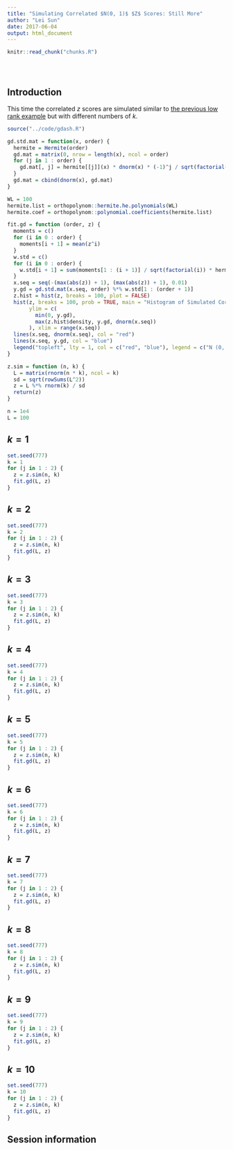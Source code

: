 ```yaml
---
title: "Simulating Correlated $N(0, 1)$ $Z$ Scores: Still More"
author: "Lei Sun"
date: 2017-06-04
output: html_document
---
```


<!-- The file analysis/chunks.R contains chunks that define default settings
shared across the workflowr files. -->
```r
knitr::read_chunk("chunks.R")
```

<!-- Update knitr chunk options -->
```r
```

<!-- Insert the date the file was last updated -->
```r
```

<!-- Insert the code version (Git commit SHA1) if Git repository exists and R
 package git2r is installed -->
```r
```

<!-- Add your analysis here -->

## Introduction

This time the correlated $z$ scores are simulated similar to [the previous low rank example](simulated_correlated_null.html) but with different numbers of $k$.

```r
source("../code/gdash.R")

gd.std.mat = function(x, order) {
  hermite = Hermite(order)
  gd.mat = matrix(0, nrow = length(x), ncol = order)
  for (j in 1 : order) {
    gd.mat[, j] = hermite[[j]](x) * dnorm(x) * (-1)^j / sqrt(factorial(j))
  }
  gd.mat = cbind(dnorm(x), gd.mat)
}

WL = 100
hermite.list = orthopolynom::hermite.he.polynomials(WL)
hermite.coef = orthopolynom::polynomial.coefficients(hermite.list)

fit.gd = function (order, z) {
  moments = c()
  for (i in 0 : order) {
    moments[i + 1] = mean(z^i)
  }
  w.std = c()
  for (i in 0 : order) {
    w.std[i + 1] = sum(moments[1 : (i + 1)] / sqrt(factorial(i)) * hermite.coef[[i + 1]]) * (-1)^i
  }
  x.seq = seq(-(max(abs(z)) + 1), (max(abs(z)) + 1), 0.01)
  y.gd = gd.std.mat(x.seq, order) %*% w.std[1 : (order + 1)]
  z.hist = hist(z, breaks = 100, plot = FALSE)
  hist(z, breaks = 100, prob = TRUE, main = "Histogram of Simulated Correlated N(0, 1) z Scores", 
       ylim = c(
         min(0, y.gd),
         max(z.hist$density, y.gd, dnorm(x.seq))
       ), xlim = range(x.seq))
  lines(x.seq, dnorm(x.seq), col = "red")
  lines(x.seq, y.gd, col = "blue")
  legend("topleft", lty = 1, col = c("red", "blue"), legend = c("N (0, 1)", paste(order, "Gaussian\nDerivatives")), bty = "n")
}

z.sim = function (n, k) {
  L = matrix(rnorm(n * k), ncol = k)
  sd = sqrt(rowSums(L^2))
  z = L %*% rnorm(k) / sd
  return(z)
}
```

```r
n = 1e4
L = 100
```

## $k = 1$

```r
set.seed(777)
k = 1
for (j in 1 : 2) {
  z = z.sim(n, k)
  fit.gd(L, z)
}
```

## $k = 2$

```r
set.seed(777)
k = 2
for (j in 1 : 2) {
  z = z.sim(n, k)
  fit.gd(L, z)
}
```

## $k = 3$

```r
set.seed(777)
k = 3
for (j in 1 : 2) {
  z = z.sim(n, k)
  fit.gd(L, z)
}
```

## $k = 4$

```r
set.seed(777)
k = 4
for (j in 1 : 2) {
  z = z.sim(n, k)
  fit.gd(L, z)
}
```

## $k = 5$

```r
set.seed(777)
k = 5
for (j in 1 : 2) {
  z = z.sim(n, k)
  fit.gd(L, z)
}
```

## $k = 6$

```r
set.seed(777)
k = 6
for (j in 1 : 2) {
  z = z.sim(n, k)
  fit.gd(L, z)
}
```

## $k = 7$

```r
set.seed(777)
k = 7
for (j in 1 : 2) {
  z = z.sim(n, k)
  fit.gd(L, z)
}
```

## $k = 8$

```r
set.seed(777)
k = 8
for (j in 1 : 2) {
  z = z.sim(n, k)
  fit.gd(L, z)
}
```

## $k = 9$

```r
set.seed(777)
k = 9
for (j in 1 : 2) {
  z = z.sim(n, k)
  fit.gd(L, z)
}
```

## $k = 10$

```r
set.seed(777)
k = 10
for (j in 1 : 2) {
  z = z.sim(n, k)
  fit.gd(L, z)
}
```

## Session information

<!-- Insert the session information into the document -->
```r
```
